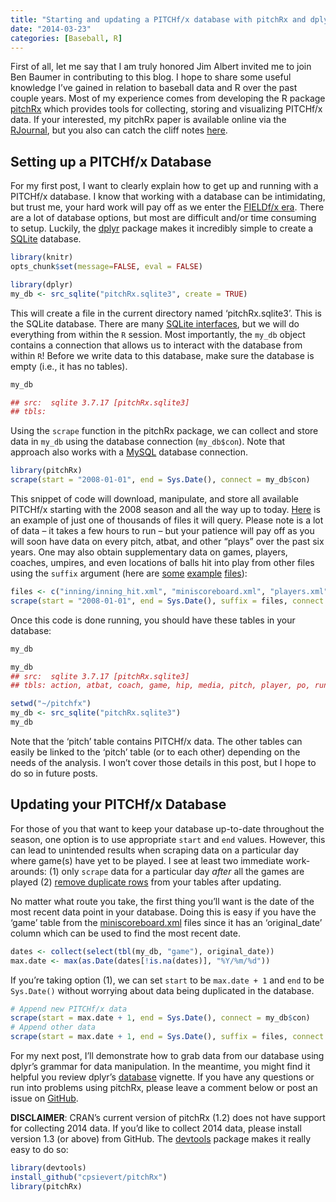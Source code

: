 ```yaml
---
title: "Starting and updating a PITCHf/x database with pitchRx and dplyr"
date: "2014-03-23"
categories: [Baseball, R]
---
```



First of all, let me say that I am truly honored Jim Albert invited me to join Ben Baumer in contributing to this blog. I hope to share some useful knowledge I've gained in relation to baseball data and R over the past couple years. Most of my experience comes from developing the R package [pitchRx](http://cran.r-project.org/web/packages/pitchRx/) which provides tools for collecting, storing and visualizing PITCHf/x data. If your interested, my pitchRx paper is available online via the [RJournal](http://journal.r-project.org/archive/accepted/), but you also can catch the cliff notes [here](http://cpsievert.github.io/pitchRx/).

## Setting up a PITCHf/x Database

For my first post, I want to clearly explain how to get up and running with a PITCHf/x database. I know that working with a database can be intimidating, but trust me, your hard work will pay off as we enter the [FIELDf/x era](http://grantland.com/the-triangle/mlb-advanced-media-play-tracking-bob-bowman-interview/). There are a lot of database options, but most are difficult and/or time consuming to setup. Luckily, the [dplyr](http://cran.r-project.org/web/packages/dplyr/index.html) package makes it incredibly simple to create a [SQLite](https://sqlite.org/) database.

```r
library(knitr)
opts_chunk$set(message=FALSE, eval = FALSE)
```

```r
library(dplyr)
my_db <- src_sqlite("pitchRx.sqlite3", create = TRUE)
```

This will create a file in the current directory named 'pitchRx.sqlite3'. This is the SQLite database. There are many [SQLite interfaces](http://stackoverflow.com/questions/835069/which-sqlite-administration-console-do-you-recommend), but we will do everything from within the `R` session. Most importantly, the `my_db` object contains a connection that allows us to interact with the database from within `R`! Before we write data to this database, make sure the database is empty (i.e., it has no tables).

```r
my_db
```

```r
## src:  sqlite 3.7.17 [pitchRx.sqlite3]
## tbls:
```
Using the `scrape` function in the pitchRx package, we can collect and store data in `my_db` using the database connection (`my_db$con`). Note that approach also works with a [MySQL](http://en.wikipedia.org/wiki/MySQL) database connection.

```r
library(pitchRx)
scrape(start = "2008-01-01", end = Sys.Date(), connect = my_db$con)
```

This snippet of code will download, manipulate, and store all available PITCHf/x starting with the 2008 season and all the way up to today. [Here](http://gd2.mlb.com/components/game/mlb/year_2011/month_04/day_04/gid_2011_04_04_minmlb_nyamlb_1/inning/inning_all.xml) is an example of just one of thousands of files it will query. Please note is a lot of data -- it takes a few hours to run -- but your patience will pay off as you will soon have data on every pitch, atbat, and other "plays" over the past six years. One may also obtain supplementary data on games, players, coaches, umpires, and even locations of balls hit into play from other files using the `suffix` argument (here are [some](http://gd2.mlb.com/components/game/mlb/year_2011/month_04/day_04/gid_2011_04_04_minmlb_nyamlb_1/inning/inning_hit.xml) [example](http://gd2.mlb.com/components/game/mlb/year_2011/month_04/day_04/gid_2011_04_04_minmlb_nyamlb_1/players.xml) [files](http://gd2.mlb.com/components/game/mlb/year_2011/month_04/day_04/miniscoreboard.xml)):

```r
files <- c("inning/inning_hit.xml", "miniscoreboard.xml", "players.xml")
scrape(start = "2008-01-01", end = Sys.Date(), suffix = files, connect = my_db$con)
```

Once this code is done running, you should have these tables in your database:

```r
my_db
```

```r
my_db
## src:  sqlite 3.7.17 [pitchRx.sqlite3]
## tbls: action, atbat, coach, game, hip, media, pitch, player, po, runner, umpire
```

```r
setwd("~/pitchfx")
my_db <- src_sqlite("pitchRx.sqlite3")
my_db
```

Note that the 'pitch' table contains PITCHf/x data. The other tables can easily be linked to the 'pitch' table (or to each other) depending on the needs of the analysis. I won't cover those details in this post, but I hope to do so in future posts.

## Updating your PITCHf/x Database

For those of you that want to keep your database up-to-date throughout the season, one option is to use appropriate `start` and `end` values. However, this can lead to unintended results when scraping data on a particular day where game(s) have yet to be played. I see at least two immediate work-arounds: (1) only `scrape` data for a particular day *after* all the games are played (2) [remove duplicate rows](http://stackoverflow.com/questions/18932/how-can-i-remove-duplicate-rows?lq=1) from your tables after updating.

No matter what route you take, the first thing you'll want is the date of the most recent data point in your database. Doing this is easy if you have the 'game' table from the [miniscoreboard.xml](http://gd2.mlb.com/components/game/mlb/year_2011/month_04/day_04/miniscoreboard.xml) files since it has an 'original_date' column which can be used to find the most recent date.

```r
dates <- collect(select(tbl(my_db, "game"), original_date))
max.date <- max(as.Date(dates[!is.na(dates)], "%Y/%m/%d"))
```

If you're taking option (1), we can set `start` to be `max.date + 1` and `end` to be `Sys.Date()` without worrying about data being duplicated in the database.

```r
# Append new PITCHf/x data
scrape(start = max.date + 1, end = Sys.Date(), connect = my_db$con) 
# Append other data
scrape(start = max.date + 1, end = Sys.Date(), suffix = files, connect = my_db$con)
```

For my next post, I'll demonstrate how to grab data from our database using dplyr's grammar for data manipulation. In the meantime, you might find it helpful you review dplyr's [database](http://cran.r-project.org/web/packages/dplyr/vignettes/databases.html) vignette. If you have any questions or run into problems using pitchRx, please leave a comment below or post an issue on [GitHub](https://github.com/cpsievert/pitchRx/issues?state=open). 

**DISCLAIMER**: CRAN's current version of pitchRx (1.2) does not have support for collecting 2014 data. If you'd like to collect 2014 data, please install version 1.3 (or above) from GitHub. The [devtools](http://cran.r-project.org/web/packages/devtools/devtools.pdf) package makes it really easy to do so:

```r
library(devtools)
install_github("cpsievert/pitchRx")
library(pitchRx)
```


